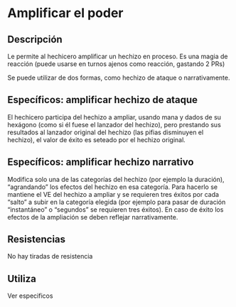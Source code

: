 # Amplificar el poder

## Descripción

Le permite al hechicero amplificar un hechizo en proceso. Es una magia de reacción (puede usarse en turnos ajenos como reacción, gastando 2 PRs)

Se puede utilizar de dos formas, como hechizo de ataque o narrativamente.

## Específicos: amplificar hechizo de ataque

El hechicero participa del hechizo a ampliar, usando mana y dados de su hexágono (como si él fuese el lanzador del hechizo), pero prestando sus resultados al lanzador original del hechizo (las pifias disminuyen el hechizo), el valor de éxito es seteado por el hechizo original.

## Específicos: amplificar hechizo narrativo

Modifica solo una de las categorías del hechizo (por ejemplo la duración), “agrandando” los efectos del hechizo en esa categoría. Para hacerlo se mantiene el VE del hechizo a ampliar y se requieren tres éxitos por cada “salto” a subir en la categoría elegida (por ejemplo para pasar de duración “instantáneo” o “segundos” se requieren tres éxitos). En caso de éxito los efectos de la ampliación se deben reflejar narrativamente.

## Resistencias

No hay tiradas de resistencia

## Utiliza

Ver especificos
